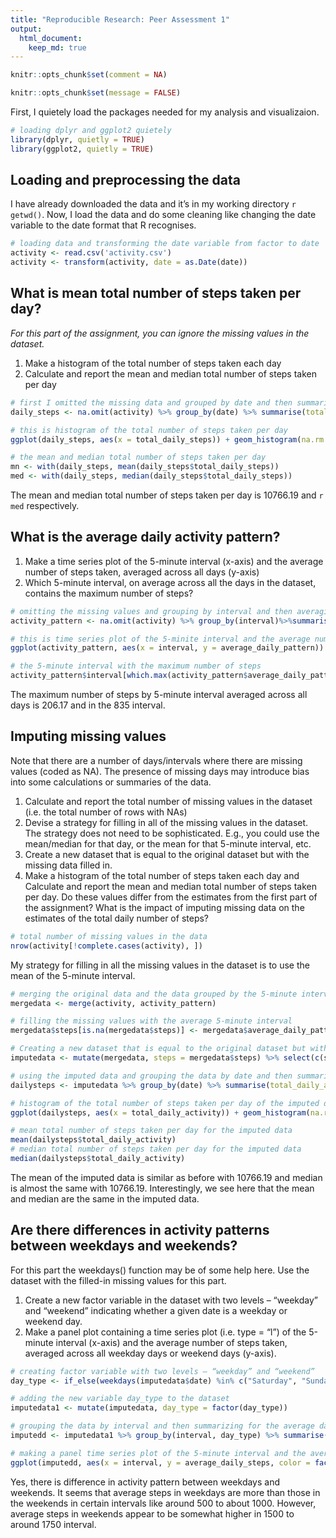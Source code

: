 ```yaml
---
title: "Reproducible Research: Peer Assessment 1"
output: 
  html_document:
    keep_md: true
---
```


```r
knitr::opts_chunk$set(comment = NA)
```

```r
knitr::opts_chunk$set(message = FALSE)
```

First, I quietely load the packages needed for my analysis and visualizaion.

```r
# loading dplyr and ggplot2 quietely
library(dplyr, quietly = TRUE)
library(ggplot2, quietly = TRUE)
```

## Loading and preprocessing the data

I have already downloaded the data and it's in my working directory `r getwd()`. Now, I load the data and do some cleaning like changing the date variable to the date format that R recognises. 

```r
# loading data and transforming the date variable from factor to date 
activity <- read.csv('activity.csv')
activity <- transform(activity, date = as.Date(date))
```

## What is mean total number of steps taken per day?

*For this part of the assignment, you can ignore the missing values in the dataset.*

1. Make a histogram of the total number of steps taken each day
2. Calculate and report the mean and median total number of steps taken per day

```r
# first I omitted the missing data and grouped by date and then summarized by total number of steps
daily_steps <- na.omit(activity) %>% group_by(date) %>% summarise(total_daily_steps = sum(steps))

# this is histogram of the total number of steps taken per day
ggplot(daily_steps, aes(x = total_daily_steps)) + geom_histogram(na.rm = TRUE, bins = 30, fill = 'steelblue') +  labs(x = 'Daily Steps', y = 'Frequency') + labs(title = "Daily Total Steps") + theme_bw()
```

```r
# the mean and median total number of steps taken per day
mn <- with(daily_steps, mean(daily_steps$total_daily_steps))
med <- with(daily_steps, median(daily_steps$total_daily_steps))
```

The mean  and median total number of steps taken per day is 10766.19 and `r med` respectively.

## What is the average daily activity pattern?

1. Make a time series plot of the 5-minute interval (x-axis) and the average number of steps taken, averaged across all days (y-axis)
2. Which 5-minute interval, on average across all the days in the dataset, contains the maximum number of steps?

```r
# omitting the missing values and grouping by interval and then averaging by daily steps
activity_pattern <- na.omit(activity) %>% group_by(interval)%>%summarise(average_daily_pattern = (mean(steps)))

# this is time series plot of the 5-minite interval and the average number of steps 
ggplot(activity_pattern, aes(x = interval, y = average_daily_pattern)) + geom_line(color = 'blue', size = 1) + labs(title = " Average Daily Activity Pattern", x = 'Inteval', y = 'Daily Activity') + theme_bw() + theme(plot.title = element_text(hjust=0.5))
```

```r
# the 5-minute interval with the maximum number of steps
activity_pattern$interval[which.max(activity_pattern$average_daily_pattern)]
```

The maximum number of steps by 5-minute interval averaged across all days is 206.17 and in the 835 interval.

## Imputing missing values

Note that there are a number of days/intervals where there are missing values (coded as NA). The presence of missing days may introduce bias into some calculations or summaries of the data.

1. Calculate and report the total number of missing values in the dataset (i.e. the total number of rows with NAs)
2. Devise a strategy for filling in all of the missing values in the dataset. The strategy does not need to be sophisticated. E.g., you could use the mean/median for that day, or the mean for that 5-minute interval, etc.
3. Create a new dataset that is equal to the original dataset but with the missing data filled in.
4. Make a histogram of the total number of steps taken each day and Calculate and report the mean and median total number of steps taken per day. Do these values differ from the estimates from the first part of the assignment? What is the impact of imputing missing data on the estimates of the total daily number of steps?

```r
# total number of missing values in the data
nrow(activity[!complete.cases(activity), ])
```

My strategy for filling in all the missing values in the dataset is to use the mean of the 5-minute interval.

```r
# merging the original data and the data grouped by the 5-minute interval
mergedata <- merge(activity, activity_pattern)

# filling the missing values with the average 5-minute interval
mergedata$steps[is.na(mergedata$steps)] <- mergedata$average_daily_pattern[is.na(mergedata$steps)]

# Creating a new dataset that is equal to the original dataset but with the missing data filled in
imputedata <- mutate(mergedata, steps = mergedata$steps) %>% select(c(steps, date,interval))
```

```r
# using the imputed data and grouping the data by date and then summarizing for the total daily steps
dailysteps <- imputedata %>% group_by(date) %>% summarise(total_daily_activity = sum(steps)) 

# histogram of the total number of steps taken per day of the imputed data
ggplot(dailysteps, aes(x = total_daily_activity)) + geom_histogram(na.rm = TRUE, bins = 30, fill = 'chocolate') + labs(x = 'Daily Steps', y = 'Frequency') + labs(title = "Daily Total Steps") + theme_bw() + theme(plot.title = element_text(hjust=0.5))
```

```r
# mean total number of steps taken per day for the imputed data
mean(dailysteps$total_daily_activity)
# median total number of steps taken per day for the imputed data
median(dailysteps$total_daily_activity)
```

The mean of the imputed data is similar as before with 10766.19 and median is almost the same with 10766.19. Interestingly, we see here that the mean and median are the same in the imputed data.

## Are there differences in activity patterns between weekdays and weekends?

For this part the weekdays() function may be of some help here. Use the dataset with the filled-in missing values for this part.

1. Create a new factor variable in the dataset with two levels – “weekday” and “weekend” 
indicating whether a given date is a weekday or weekend day.
2. Make a panel plot containing a time series plot (i.e. type = "l") of the 5-minute interval (x-axis)
and the average number of steps taken, averaged across all weekday days or weekend days (y-axis). 

```r
# creating factor variable with two levels – “weekday” and “weekend”
day_type <- if_else(weekdays(imputedata$date) %in% c("Saturday", "Sunday") , 'Weekend', 'Weekday')

# adding the new variable day_type to the dataset
imputedata1 <- mutate(imputedata, day_type = factor(day_type))

# grouping the data by interval and then summarizing for the average daily steps
imputedd <- imputedata1 %>% group_by(interval, day_type) %>% summarise(average_daily_steps = mean(steps))

# making a panel time series plot of the 5-minute interval and the average number of steps taken
ggplot(imputedd, aes(x = interval, y = average_daily_steps, color = factor(day_type))) + geom_line(size = 1,      show.legend=F) + facet_grid(day_type ~ .) + labs(title = " Average Activity Pattern: Weekdays vs Weekends",      x = 'Inteval', y = 'Number of Steps') + theme_bw() + theme(plot.title = element_text(hjust=0.5))
```

Yes, there is difference in activity pattern between weekdays and weekends. It seems that average steps in weekdays are more than those in the weekends in certain intervals like around 500 to about 1000. However, average steps in weekends appear to be somewhat higher in 1500 to around 1750 interval.
